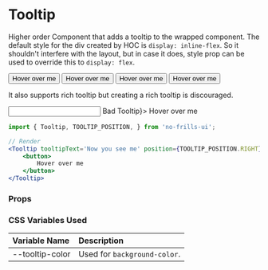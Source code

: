 
<Meta title='Declarative Components/Tooltip' component={Tooltip} />

# Tooltip

Higher order Component that adds a tooltip to the wrapped component. The default style for the div created by
HOC is `display: inline-flex`. So it shouldn't interfere with the layout, but in case it does,
style prop can be used to override this to `display: flex`.

<Preview>
    <Tooltip tooltipText='Now you see me' position={TOOLTIP_POSITION.TOP}>
        <Button>
            Hover over me
        </Button>
    </Tooltip>
    <Tooltip tooltipText='Now you see me' position={TOOLTIP_POSITION.RIGHT}>
        <Button>
            Hover over me
        </Button>
    </Tooltip>
    <Tooltip tooltipText='Now you see me'>
        <Button>
            Hover over me
        </Button>
    </Tooltip>
    <Tooltip tooltipText='Now you see me' position={TOOLTIP_POSITION.LEFT}>
        <Button>
            Hover over me
        </Button>
    </Tooltip>
</Preview>

It also supports rich tooltip but creating a rich tooltip is discouraged.

<Preview>
    <Tooltip tooltipText='Enter your full name here' position={TOOLTIP_POSITION.RIGHT}>
        <Input label='Enter Name'/>
    </Tooltip>
    <Tooltip tooltipText={<strong style={{ color: 'lightgreen' }}>Bad Tooltip</strong>}>
        <a>
            Hover over me
        </a>
    </Tooltip>
</Preview>

```jsx
import { Tooltip, TOOLTIP_POSITION, } from 'no-frills-ui';

// Render
<Tooltip tooltipText='Now you see me' position={TOOLTIP_POSITION.RIGHT}>
    <button>
        Hover over me
    </button>
</Tooltip>
```
### Props

<Props of={Tooltip} />

### CSS Variables Used

| Variable Name | Description |
| :- | :- |
| --tooltip-color | Used for `background-color`. |
